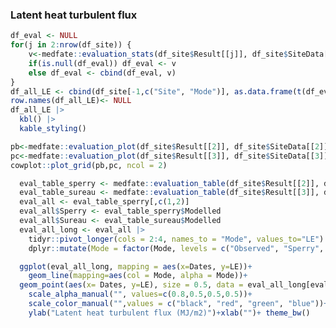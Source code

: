 ### Latent heat turbulent flux
```r
df_eval <- NULL
for(j in 2:nrow(df_site)) {
    v<-medfate::evaluation_stats(df_site$Result[[j]], df_site$SiteData[[j]]$measuredData, type= "LE")
    if(is.null(df_eval)) df_eval <- v
    else df_eval <- cbind(df_eval, v)
}
df_all_LE <- cbind(df_site[-1,c("Site", "Mode")], as.data.frame(t(df_eval)))
row.names(df_all_LE)<- NULL
df_all_LE |> 
  kbl() |>
  kable_styling()
```

```r
pb<-medfate::evaluation_plot(df_site$Result[[2]], df_site$SiteData[[2]]$measuredData, type= "LE", plotType = "scatter")+labs(subtitle="Sperry")
pc<-medfate::evaluation_plot(df_site$Result[[3]], df_site$SiteData[[3]]$measuredData, type= "LE", plotType = "scatter")+labs(subtitle="Sureau")
cowplot::plot_grid(pb,pc, ncol = 2)
```

```r
  eval_table_sperry <- medfate::evaluation_table(df_site$Result[[2]], df_site$SiteData[[2]]$measuredData, type= "LE")
  eval_table_sureau <- medfate::evaluation_table(df_site$Result[[3]], df_site$SiteData[[3]]$measuredData, type= "LE")
  eval_all <- eval_table_sperry[,c(1,2)]
  eval_all$Sperry <- eval_table_sperry$Modelled
  eval_all$Sureau <- eval_table_sureau$Modelled
  eval_all_long <- eval_all |>
    tidyr::pivot_longer(cols = 2:4, names_to = "Mode", values_to="LE") |>
    dplyr::mutate(Mode = factor(Mode, levels = c("Observed", "Sperry", "Sureau")))

  ggplot(eval_all_long, mapping = aes(x=Dates, y=LE))+
    geom_line(mapping=aes(col = Mode, alpha = Mode))+
  geom_point(aes(x= Dates, y=LE), size = 0.5, data = eval_all_long[eval_all_long$Mode=="Observed",])+
    scale_alpha_manual("", values=c(0.8,0.5,0.5,0.5))+
    scale_color_manual("",values = c("black", "red", "green", "blue"))+
    ylab("Latent heat turbulent flux (MJ/m2)")+xlab("")+ theme_bw()
```
